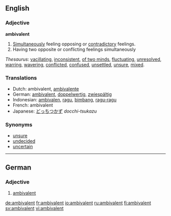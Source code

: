 ==English==

===Adjective===
'''ambivalent'''

# [[Simultaneously]] feeling opposing or [[contradictory]] feelings.
# Having two opposite or conflicting feelings simultaneously

''Thesaurus'': [[vacillating]], [[inconsistent]], [[of two minds]], [[fluctuating]], [[unresolved]], [[warring]], [[wavering]], [[conflicted]], [[confused]], [[unsettled]], [[unsure]], [[mixed]].

===Translations===
{{rfc-level|Translations at L3+ (AutoFormat would have corrected level of Translations)}}
* Dutch: ambivalent, [[ambivalente]]
* German: [[ambivalent#German|ambivalent]], [[doppelwertig]], [[zwiespältig]]
* Indonesian: [[ambivalen]], [[ragu]], [[bimbang]], [[ragu|ragu-ragu]]
* French: ambivalent
* Japanese: [[どっちつかず]] ''docchi-tsukazu''

===Synonyms===
* [[unsure]]
* [[undecided]]
* [[uncertain]]

----

==German==

===Adjective===
{{de-adj|comparative=ambivalenter|superlative=ambivalentesten}}

# [[ambivalent#English|ambivalent]]

[[de:ambivalent]]
[[fr:ambivalent]]
[[io:ambivalent]]
[[ru:ambivalent]]
[[fi:ambivalent]]
[[sv:ambivalent]]
[[vi:ambivalent]]